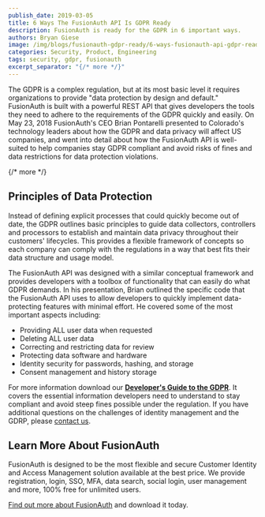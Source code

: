 ```yaml
---
publish_date: 2019-03-05 
title: 6 Ways The FusionAuth API Is GDPR Ready
description: FusionAuth is ready for the GDPR in 6 important ways.
authors: Bryan Giese
image: /img/blogs/fusionauth-gdpr-ready/6-ways-fusionauth-api-gdpr-ready.jpg
categories: Security, Product, Engineering
tags: security, gdpr, fusionauth
excerpt_separator: "{/* more */}"
---
```


The GDPR is a complex regulation, but at its most basic level it requires organizations to provide "data protection by design and default." FusionAuth is built with a powerful REST API that gives developers the tools they need to adhere to the requirements of the GDPR quickly and easily. On May 23, 2018 FusionAuth's CEO Brian Pontarelli presented to Colorado's technology leaders about how the GDPR and data privacy will affect US companies, and went into detail about how the FusionAuth API is well-suited to help companies stay GDPR compliant and avoid risks of fines and data restrictions for data protection violations.

{/* more */}

## Principles of Data Protection

Instead of defining explicit processes that could quickly become out of date, the GDPR outlines basic principles to guide data collectors, controllers and processors to establish and maintain data privacy throughout their customers' lifecycles. This provides a flexible framework of concepts so each company can comply with the regulations in a way that best fits their data structure and usage model.

The FusionAuth API was designed with a similar conceptual framework and provides developers with a toolbox of functionality that can easily do what GDPR demands. In his presentation, Brian outlined the specific code that the FusionAuth API uses to allow developers to quickly implement data-protecting features with minimal effort. He covered some of the most important aspects including:
- Providing ALL user data when requested
- Deleting ALL user data
- Correcting and restricting data for review
- Protecting data software and hardware
- Identity security for passwords, hashing, and storage
- Consent management and history storage

For more information download our [**Developer's Guide to the GDPR**](/learn/expert-advice/ciam/developers-guide-to-gdpr "Get the Developer's Guide to the GDPR"). It covers the essential information developers need to understand to stay compliant and avoid steep fines possible under the regulation. If you have additional questions on the challenges of identity management and the GDRP, please [contact us](/contact "Contact Us").

## Learn More About FusionAuth

FusionAuth is designed to be the most flexible and secure Customer Identity and Access Management solution available at the best price. We provide registration, login, SSO, MFA, data search, social login, user management and more, 100% free for unlimited users.

[Find out more about FusionAuth](/ "FusionAuth Home") and download it today.
